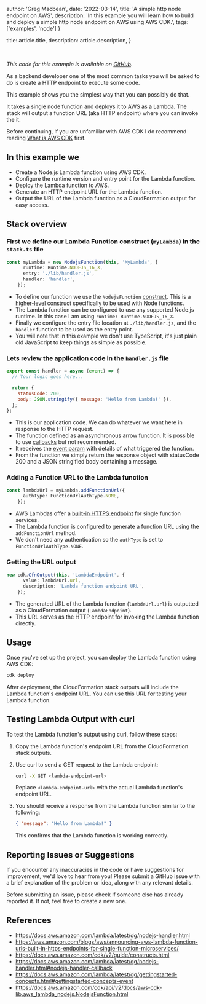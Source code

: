 
  author: 'Greg Macbean',
  date: '2022-03-14',
  title: 'A simple http node endpoint on AWS',
  description:
    'In this example you will learn how to build and deploy a simple http node endpoint on AWS using AWS CDK.',
  tags: ['examples', 'node']
}

  title: article.title,
  description: article.description,
}


<br/>

<em>This code for this example is available on [GitHub](https://github.com/backendmentor-io/examples/tree/main/aws-node-simple-http-endpoint).</em>

As a backend developer one of the most common tasks you will be asked to do is create a HTTP endpoint to execute some code.

This example shows you the simplest way that you can possibly do that.

It takes a single node function and deploys it to AWS as a Lambda. The stack will output a function URL (aka HTTP endpoint) where you can invoke the it.

Before continuing, if you are unfamiliar with AWS CDK I do recommend reading [What is AWS CDK](https://docs.aws.amazon.com/cdk/v2/guide/home.html) first.

## In this example we

- Create a Node.js Lambda function using AWS CDK.
- Configure the runtime version and entry point for the Lambda function.
- Deploy the Lambda function to AWS.
- Generate an HTTP endpoint URL for the Lambda function.
- Output the URL of the Lambda function as a CloudFormation output for easy access.

## Stack overview

### First we define our Lambda Function construct (`myLambda`) in the `stack.ts` file

```typescript
const myLambda = new NodejsFunction(this, 'MyLambda', {
      runtime: Runtime.NODEJS_16_X,
      entry: './lib/handler.js',
      handler: 'handler',
    });
```

- To define our function we use the `NodejsFunction` [construct](https://docs.aws.amazon.com/cdk/api/v2/docs/aws-cdk-lib.aws_lambda_nodejs.NodejsFunction.html). This is a [higher-level construct](https://docs.aws.amazon.com/cdk/v2/guide/constructs.html) specifically to be used with Node functions.
- The Lambda function can be configured to use any supported Node.js runtime. In this case I am using `runtime: Runtime.NODEJS_16_X`.
- Finally we configure the entry file location at `./lib/handler.js`, and the `handler` function to be used as the entry point.
- You will note that in this example we don't use TypeScript, it's just plain old JavaScript to keep things as simple as possible.

### Lets review the application code in the `handler.js` file

```javascript
export const handler = async (event) => {
  // Your logic goes here...

  return {
    statusCode: 200,
    body: JSON.stringify({ message: 'Hello from Lambda!' }),
  };
};
```

- This is our application code. We can do whatever we want here in response to the HTTP request.
- The function defined as an asynchronous arrow function. It is possible to use [callbacks](https://docs.aws.amazon.com/lambda/latest/dg/nodejs-handler.html#nodejs-handler-callback) but not recommended.
- It receives the [event param](https://docs.aws.amazon.com/lambda/latest/dg/gettingstarted-concepts.html#gettingstarted-concepts-event) with details of what triggered the function.
- From the function we simply return the response object with statusCode 200 and a JSON stringified body containing a message.

### Adding a Function URL to the Lambda function

```typescript
const lambdaUrl = myLambda.addFunctionUrl({
      authType: FunctionUrlAuthType.NONE,
    });
```

- AWS Lambdas offer a [built-in HTTPS endpoint](https://aws.amazon.com/blogs/aws/announcing-aws-lambda-function-urls-built-in-https-endpoints-for-single-function-microservices/) for single function services.
- The Lambda function is configured to generate a function URL using the `addFunctionUrl` method.
- We don't need any authentication so the `authType` is set to `FunctionUrlAuthType.NONE`.

### Getting the URL output

```typescript
new cdk.CfnOutput(this, 'LambdaEndpoint', {
      value: lambdaUrl.url,
      description: 'Lambda function endpoint URL',
    });
```

- The generated URL of the Lambda function (`lambdaUrl.url`) is outputted as a CloudFormation output (`LambdaEndpoint`).
- This URL serves as the HTTP endpoint for invoking the Lambda function directly.

## Usage

Once you've set up the project, you can deploy the Lambda function using AWS CDK:

```bash
cdk deploy
```

After deployment, the CloudFormation stack outputs will include the Lambda function's endpoint URL. You can use this URL for testing your Lambda function.

## Testing Lambda Output with curl

To test the Lambda function's output using curl, follow these steps:

1. Copy the Lambda function's endpoint URL from the CloudFormation stack outputs.

2. Use curl to send a GET request to the Lambda endpoint:

   ```bash
   curl -X GET <lambda-endpoint-url>
   ```

   Replace `<lambda-endpoint-url>` with the actual Lambda function's endpoint URL.

3. You should receive a response from the Lambda function similar to the following:

   ```json
   { "message": "Hello from Lambda!" }
   ```

   This confirms that the Lambda function is working correctly.

## Reporting Issues or Suggestions

If you encounter any inaccuracies in the code or have suggestions for improvement, we'd love to hear from you! Please submit a GitHub issue with a brief explanation of the problem or idea, along with any relevant details.

Before submitting an issue, please check if someone else has already reported it. If not, feel free to create a new one.

## References

- https://docs.aws.amazon.com/lambda/latest/dg/nodejs-handler.html
- https://aws.amazon.com/blogs/aws/announcing-aws-lambda-function-urls-built-in-https-endpoints-for-single-function-microservices/
- https://docs.aws.amazon.com/cdk/v2/guide/constructs.html
- https://docs.aws.amazon.com/lambda/latest/dg/nodejs-handler.html#nodejs-handler-callback
- https://docs.aws.amazon.com/lambda/latest/dg/gettingstarted-concepts.html#gettingstarted-concepts-event
- https://docs.aws.amazon.com/cdk/api/v2/docs/aws-cdk-lib.aws_lambda_nodejs.NodejsFunction.html